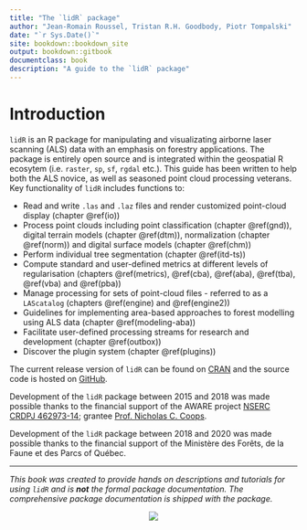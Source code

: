 ```yaml
--- 
title: "The `lidR` package"
author: "Jean-Romain Roussel, Tristan R.H. Goodbody, Piotr Tompalski"
date: "`r Sys.Date()`"
site: bookdown::bookdown_site
output: bookdown::gitbook
documentclass: book
description: "A guide to the `lidR` package"
---
```


# Introduction

`lidR` is an R package for manipulating and visualizating airborne laser scanning (ALS) data with an emphasis on forestry applications. The package is entirely open source and is integrated within the geospatial R ecosytem (i.e. `raster`, `sp`, `sf`, `rgdal` etc.). This guide has been written to help both the ALS novice, as well as seasoned point cloud processing veterans. Key functionality of `lidR` includes functions to:

* Read and write `.las` and `.laz` files and render customized point-cloud display (chapter \@ref(io))
* Process point clouds including point classification (chapter \@ref(gnd)),  digital terrain models (chapter \@ref(dtm)), normalization (chapter \@ref(norm)) and digital surface models (chapter \@ref(chm))
* Perform individual tree segmentation (chapter \@ref(itd-ts))
* Compute standard and user-defined metrics at different levels of regularisation (chapters \@ref(metrics), \@ref(cba), \@ref(aba), \@ref(tba), \@ref(vba) and \@ref(pba))
* Manage processing for sets of point-cloud files - referred to as a `LAScatalog` (chapters \@ref(engine) and \@ref(engine2))
* Guidelines for implementing area-based approaches to forest modelling using ALS data (chapter \@ref(modeling-aba))
* Facilitate user-defined processing streams for research and development (chapter \@ref(outbox))
* Discover the plugin system (chapter \@ref(plugins))

The current release version of `lidR` can be found on [CRAN](https://cran.r-project.org/web/packages/lidR/) and the source code is hosted on [GitHub](https://github.com/Jean-Romain/lidR).

Development of the `lidR` package between 2015 and 2018 was made possible thanks to the financial support of the AWARE project [NSERC CRDPJ 462973-14](https://aware.forestry.ubc.ca/); grantee [Prof. Nicholas C. Coops](https://profiles.forestry.ubc.ca/person/nicholas-coops/).

Development of the `lidR` package between 2018 and 2020 was made possible thanks to the financial support of the Ministère des Forêts, de la Faune et des Parcs of Québec.

--------

_This book was created to provide hands on descriptions and tutorials for using `lidR` and is **not** the formal package documentation. The comprehensive package documentation is shipped with the package._

<center>
![](images/logo.png)
</center>
